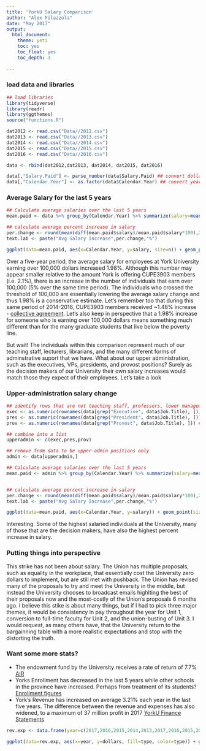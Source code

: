 ```yaml
---
title: 'YorkU Salary Comparison'
author: "Alex Filazzola"
date: "May 2017"
output:
  html_document:
    theme: yeti
    toc: yes
    toc_float: yes
    toc_depth: 3
  
---
```




### load data and libraries
```r
## load libraries
library(tidyverse)
library(readr)
library(ggthemes)
source("functions.R")

dat2012 <- read.csv("Data//2012.csv")
dat2013 <- read.csv("Data//2013.csv")
dat2014 <- read.csv("Data//2014.csv")
dat2015 <- read.csv("Data//2015.csv")
dat2016 <- read.csv("Data//2016.csv")

data <- rbind(dat2012,dat2013, dat2014, dat2015, dat2016) 

data[,"Salary.Paid"] <- parse_number(data$Salary.Paid) ## convert dollarsigns to numbers
data[,"Calendar.Year"] <- as.factor(data$Calendar.Year) ## convert year to a factor
```

### Average Salary for the last 5 years
```r
## Calculate average salaries over the last 5 years
mean.paid <- data %>% group_by(Calendar.Year) %>% summarize(salary=mean(Salary.Paid), n=length(Salary.Paid))

## calculate average percent increase in salary
per.change <- round(mean(diff(mean.paid$salary)/mean.paid$salary*100),2)
text.lab <- paste("Avg Salary Increase",per.change,"%")

ggplot(data=mean.paid, aes(x=Calendar.Year, y=salary, size=n)) + geom_point() + theme_Publication() + ylab("Annual Salary (CAD)") + xlab("Year") + annotate("text", x= 2,y=155000, label=text.lab, size=6)

```
Over a five-year period, the average salary for employees at York University earning over 100,000 dollars increased 1.98%. Although this number may appear smaller relative to the amount York is offering CUPE3903 members (i.e. 2.1%), there is an increase in the number of individuals that earn over 100,000 (5% over the same time period). The individuals who crossed the threshold of 100,000 are essentially lowering the average salary change and thus 1.98% is a conservative estimate. Let's remember too that during this same period of 2014-2016, CUPE3903 members received ~1.48% increase - [collective agreement](https://3903.cupe.ca/files/2012/03/92365-1-YU-Unit-1.pdf). Let's also keep in perspective that a 1.98% increase for someone who is earning over 100,000 dollars means something much different than for the many graduate students that live below the poverty line.

But wait! The individuals within this comparison represent much of our teaching staff, lecturers, librarians, and the many different forms of adminstrative suport that we have. What about our upper administration, such as the executives, VPs, presidents, and provost positions? Surely as the decision makers of our University their own salary increases would match those they expect of their employees. Let's take a look

### Upper-administration salary change
```r
## identify rows that are not teaching staff, professors, lower management, engineers, or technicians
exec <- as.numeric(rownames(data[grep("Executive", data$Job.Title), ])) ## executives, CEO, CTO, etc...
pres <- as.numeric(rownames(data[grep("President", data$Job.Title), ])) ## presidents and vice-presidents for each division
prov <- as.numeric(rownames(data[grep("Provost", data$Job.Title), ])) ## provost & vice-provost positions

## combine into a list
upperadmin <- c(exec,pres,prov)

## remove from data to be upper-admin positions only
admin <- data[upperadmin,]

## Calculate average salaries over the last 5 years
mean.paid <- admin %>% group_by(Calendar.Year) %>% summarize(salary=mean(Salary.Paid, n=length(Salary.Paid)))


## calculate average percent increase in salary
per.change <- round(mean(diff(mean.paid$salary)/mean.paid$salary*100),2)
text.lab <- paste("Avg Salary Increase",per.change,"%")

ggplot(data=mean.paid, aes(x=Calendar.Year, y=salary)) + geom_point(size=5) + theme_Publication() + ylab("Annual Salary (CAD)") + xlab("Year") + annotate("text", x= 2,y=170000, label=text.lab, size=6)
```

Interesting. Some of the highest salaried individuals at the University, many of those that are the decision makers, have also the highest percent increase in salary. 

### Putting things into perspective

This strike has not been about salary. The Union has multiple proposals, such as equality in the workplace, that essentially cost the University zero dollars to implement, but are still met with pushback. The Union has revised many of the proposals to try and meet the University in the middle, but instead the University chooses to broadcast emails highlting the best of their proposals now and the most-costly of the Union's proposals 6 months ago. I believe this stike is about many things, but if I had to pick three major themes, it would be consistency in pay throughout the year for Unit 1, conversion to full-time faculty for Unit 2, and the union-busting of Unit 3. I would request, as many others have, that the University return to the bargainning table with a more realistic expectations and stop with the distorting the truth. 

### Want some more stats?

- The endowment fund by the University receives a rate of return of 7.7% [AIR](http://secretariat.info.yorku.ca/files/Annual-Investment-Report-December-31-2016.pdf)
- Yorks Enrollment has decreased in the last 5 years while other schools in the province have increased. Perhaps from treatment of its students? [Enrollment figures](http://cou.on.ca/wp-content/uploads/2018/02/Table-3-Headcount-enrolment-by-institution-and-level-of-study.pdf)
- York's Revenue has increased on average 3.21% each year in the last five years. The difference between the revenue and expenses has also widened, to a maximum of 37 million profit in 2017 [YorkU Finance Statements](http://www.yorku.ca/finance/documents/Financial_Statements_April_30_2017.pdf)
```r
rev.exp <- data.frame(year=c(2017,2016,2015,2014,2013,2017,2016,2015,2014,2013),dollars = c(1095.1,1041.2,1017.0,1016.9,983.1,1058.7,1017.9,997.1,1012.6,985.9), type=c(rep("revenue",5),rep("expenses",5)))

ggplot(data=rev.exp, aes(x=year, y=dollars, fill=type, color=type)) + geom_point(size=4) +theme_Publication() + ylab("Millions of Dollars (CAD)")
```